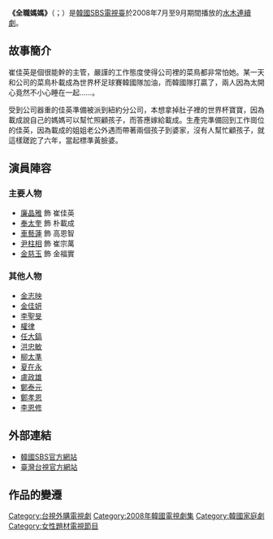 {{Infobox Television
| show_name      = 全職媽媽 
| original_name  = {{lang|ko|워킹맘}}
| image          = [[File:Working_Mom_sbs.jpg|250px]]
| caption        = 
| genre          = 
| format         = 
| creator        = 
| developer      = 
| writer         = [[金賢熙|金賢熙]]
| director       = [[吳鍾錄|吳鍾錄]]
| creative_director  = 
| presenter          = 
| starring       = [[廉晶雅|廉晶雅]]、[[奉太奎|奉太奎]]、[[車藝蓮|車藝蓮]]、<br>[[尹柱相|尹柱相]]、[[金慈玉|金慈玉]]
| slogan         =  
| judges         = 
| voices         = 
| narrated       = 
| theme_song     = 
| opentheme      =  
| endtheme       = 
| composer       = 
| country        = {{KOR}}
| language       = [[韩语|韩语]]
| num_seasons    = 
| num_episodes   = 16集 
| list_episodes  = 
| executive_producer   = 
| producer             = 
| supervising_producer = 
| editor               = 
| cinematography       = 
| camera               = 
| location       = 
| runtime        =
| company        = JS Pictures
| distributor    = 
| channel        = [[SBS_(韓國)|SBS]]
| picture_format = 
| audio_format   = 
| first_run      = {{KOR}}
| first_aired    = {{start date|2008|7|30}}
| last_aired     = {{end date|2008|9|18}}
| status         = 
| preceded_by    = <!--只適用於系列作品-->
| followed_by    = <!--只適用於系列作品-->
| related        = 
| website        = 
| 中國大陸名稱      = 
| 台灣名稱         = 不良丈夫馴服記（弘恩文化）<br/>全職媽媽（台視、龍華）
| 港澳名稱         = 
| 馬新名稱         = 
}}
'''《全職媽媽》'''（{{lang-ko|'''워킹맘'''}}；{{lang-en|'''Working Mom'''}}）是[[韓國|韓國]][[SBS_(韓國)|SBS電視臺]]於2008年7月至9月期間播放的[[SBS水木連續劇|水木連續劇]]。

== 故事簡介 ==
崔佳英是個很能幹的主管，嚴謹的工作態度使得公司裡的菜鳥都非常怕她。某一天和公司的菜鳥朴載成為世界杯足球賽韓國隊加油，而韓國隊打贏了，兩人因為太開心竟然不小心睡在一起……。 
 
受到公司器重的佳英準備被派到紐約分公司，本想拿掉肚子裡的世界杯寶寶，因為載成說自己的媽媽可以幫忙照顧孩子，而答應嫁給載成。生產完準備回到工作崗位的佳英，因為載成的姐姐老公外遇而帶著兩個孩子到婆家，沒有人幫忙顧孩子，就這樣蹉跎了六年，當起標準黃臉婆。
== 演員陣容 ==
=== 主要人物 ===
*[[廉晶雅|廉晶雅]] 飾 崔佳英
*[[奉太奎|奉太奎]] 飾 朴載成
*[[車藝蓮|車藝蓮]] 飾 高恩智
*[[尹柱相|尹柱相]] 飾 崔宗萬
*[[金慈玉|金慈玉]] 飾 金福實
=== 其他人物 ===
*[[金志映|金志映]]
*[[金佳妍|金佳妍]]
*[[李聖旻|李聖旻]]
*[[權律|權律]]
*[[任大鎬|任大鎬]]
*[[洪忠敏|洪忠敏]]
*[[柳太準|柳太準]]
*[[夏在永|夏在永]]
*[[盧政雄|盧政雄]]
*[[鄭泰元|鄭泰元]]
*[[鄭孝恩|鄭孝恩]]
*[[李恩修|李恩修]]

== 外部連結 ==
*[http://tv.sbs.co.kr/workingmom/ 韓國SBS官方網站]{{Wayback|url=http://tv.sbs.co.kr/workingmom/ |date=20100212101731 }} {{ko icon}}
*[http://www.ttv.com.tw/drama10/WorkingMom/index.htm 臺灣台視官方網站]{{Wayback|url=http://www.ttv.com.tw/drama10/WorkingMom/index.htm |date=20110812024957 }}{{zh-tw}}
== 作品的變遷 ==
{{電視節目的變遷
|電視台= {{flagicon|South Korea}} 韓國 [[SBS_(韓國)|SBS]]
|播放檔次= [[SBS水木連續劇|水木連續劇]]
|節目名稱= 全職媽媽<br />（2008年7月30日-2008年9月18日）
|上一節目= [[一枝梅_(2008年電視劇)|一枝梅]]<br />（2008年5月21日-2008年7月24日）
|下一節目= [[風之畫師|風之畫師]]<br />（2008年9月24日-2008年12月4日）
}}
{{SBS水木連續劇}}
{{JS Pictures}}
{{2010年台灣播出之韓劇}}
{{DEFAULTSORT:Working Mom}}
[[Category:台視外購電視劇|Category:台視外購電視劇]]
[[Category:2008年韓國電視劇集|Category:2008年韓國電視劇集]]
[[Category:韓國家庭劇|Category:韓國家庭劇]]
[[Category:女性題材電視節目|Category:女性題材電視節目]]